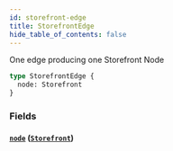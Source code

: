 ```yaml
---
id: storefront-edge
title: StorefrontEdge
hide_table_of_contents: false
---
```



One edge producing one Storefront Node

```graphql
type StorefrontEdge {
  node: Storefront
}
```


### Fields

#### [`node`](#) ([`Storefront`](/developers/demandhq-apis/demand-api/graphql/reference/objects/storefront))






